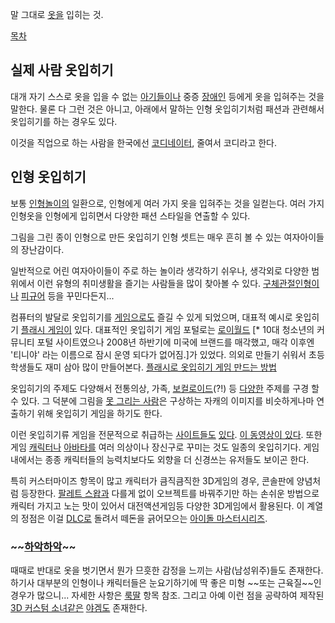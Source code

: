 말 그대로 [[옷]]을 입히는 것.

[[목차]]
== 실제 사람 옷입히기 ==
대개 자기 스스로 옷을 입을 수 없는 [[아기]]들이나 중증 [[장애인]] 등에게 옷을 입혀주는 것을 말한다. 물론 다 그런 것은 아니고, 아래에서 말하는 인형 옷입히기처럼 패션과 관련해서 옷입히기를 하는 경우도 있다.

이것을 직업으로 하는 사람을 한국에선 [[코디네이터]], 줄여서 코디라고 한다.

== 인형 옷입히기 ==
보통 [[인형]]놀이의 일환으로, 인형에게 여러 가지 옷을 입혀주는 것을 일컫는다. 여러 가지 인형옷을 인형에게 입히면서 다양한 패션 스타일을 연출할 수 있다.

그림을 그린 종이 인형으로 만든 옷입히기 인형 셋트는 매우 흔히 볼 수 있는 여자아이들의 장난감이다.

일반적으로 어린 여자아이들이 주로 하는 놀이라 생각하기 쉬우나, 생각외로 다양한 범위에서 이런 유형의 취미생활을 즐기는 사람들을 많이 찾아볼 수 있다. [[구체관절인형]]이나 [[피규어]] 등을 꾸민다든지...

컴퓨터의 발달로 옷입히기를 [[게임]]으로도 즐길 수 있게 되었으며, 대표적 예시로 옷입히기 [[플래시 게임]]이 있다.
대표적인 옷입히기 게임 포털로는 [[로이월드]] [* 10대 청소년의 커뮤니티 포털 사이트였으나 2008년 하반기에 미국에 브랜드를 매각했고, 매각 이후엔 '티니야' 라는 이름으로 잠시 운영 되다가 없어짐.]가 있었다. 의외로 만들기 쉬워서 초등학생들도 재미 삼아 많이 만들어본다. [http://blog.naver.com/rosecroi/30133743403 플래시로 옷입히기 게임 만드는 방법]

옷입히기의 주제도 다양해서 전통의상, 가족, [http://www.azaleasdolls.com/game_vocaloid.html 보컬로이드](?!) 등 [http://www.dreamself.me/clothes.php?action=view&id=0 다양한] 주제를 구경 할 수 있다. 그 덕분에 그림을 [http://botdea.egloos.com/2019376 못 그리는 사람]은 구상하는 자캐의 이미지를 비슷하게나마 연출하기 위해 옷입히기 게임을 하기도 한다. 

이런 옷입히기류 게임을 전문적으로 취급하는 [http://www.4399.com/special/195.htm 사이트들도] [http://www.caihongtang.com/ 있다].
[http://m.youtube.com/watch?v=B1gAs5c6bzg 이 동영상이 있다].
또한 게임 [[캐릭터]]나 [[아바타]]를 여러 의상이나 장신구로 꾸미는 것도 일종의 옷입히기다. 게임 내에서는 종종 캐릭터들의 능력치보다도 외향을 더 신경쓰는 유저들도 보이곤 한다. 

특히 커스터마이즈 항목이 많고 캐릭터가 큼직큼직한 3D게임의 경우, 콘솔판에 양념처럼 등장한다. [[팔레트 스왑]]과 다를게 없이 오브젝트를 바꿔주기만 하는 손쉬운 방법으로 캐릭터 가지고 노는 맛이 있어서 대전액션게임등 다양한 3D게임에서 활용된다. 이 계열의 정점은 이걸 [[DLC]]로 돌려서 떼돈을 긁어모으는 [[아이돌 마스터]]시리즈.
=== ~~[[하악하악]]~~ ===
때때로 반대로 옷을 벗기면서 뭔가 므흣한 감정을 느끼는 사람(남성위주)들도 존재한다. 하기사 대부분의 인형이나 캐릭터들은 눈요기하기에 딱 좋은 미형 ~~또는 근육질~~인 경우가 많으니... 자세한 사항은 [[룩딸]] 항목 참조.
그리고 아예 이런 점을 공략하여 제작된 [[3D 커스텀 소녀]]같은 [[야겜]]도 존재한다.
